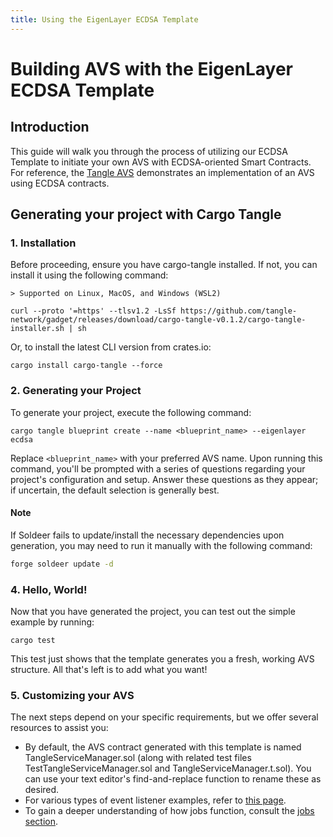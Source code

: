 ```yaml
---
title: Using the EigenLayer ECDSA Template
---
```


# Building AVS with the EigenLayer ECDSA Template

## Introduction

This guide will walk you through the process of utilizing our ECDSA Template to initiate your own AVS with
ECDSA-oriented Smart Contracts. For reference, the [Tangle AVS](https://github.com/tangle-network/avs) demonstrates an
implementation of an AVS using ECDSA contracts.

## Generating your project with Cargo Tangle

### 1. Installation

Before proceeding, ensure you have cargo-tangle installed. If not, you can install it using the following command:

    > Supported on Linux, MacOS, and Windows (WSL2)

```shell
curl --proto '=https' --tlsv1.2 -LsSf https://github.com/tangle-network/gadget/releases/download/cargo-tangle-v0.1.2/cargo-tangle-installer.sh | sh
```

Or, to install the latest CLI version from crates.io:

```shell
cargo install cargo-tangle --force
```

### 2. Generating your Project

To generate your project, execute the following command:

```shell
cargo tangle blueprint create --name <blueprint_name> --eigenlayer ecdsa
```

Replace `<blueprint_name>` with your preferred AVS name. Upon running this command, you'll be prompted with a
series of questions regarding your project's configuration and setup. Answer these questions as they appear; if
uncertain, the default selection is generally best.

#### Note

If Soldeer fails to update/install the necessary dependencies upon generation, you may need to run it manually with the following command:

```bash
forge soldeer update -d
```

### 4. Hello, World!

Now that you have generated the project, you can test out the simple example by running:

```shell
cargo test
```

This test just shows that the template generates you a fresh, working AVS structure. All that's left is to add what you want!

### 5. Customizing your AVS

The next steps depend on your specific requirements, but we offer several resources to assist you:

- By default, the AVS contract generated with this template is named TangleServiceManager.sol (along with related test
  files TestTangleServiceManager.sol and TangleServiceManager.t.sol). You can use your text editor's find-and-replace
  function to rename these as desired.
- For various types of event listener examples, refer to [this page](/developers/blueprint-event-listeners/introduction).
- To gain a deeper understanding of how jobs function, consult the [jobs section](/developers/blueprint-macros/jobs).

